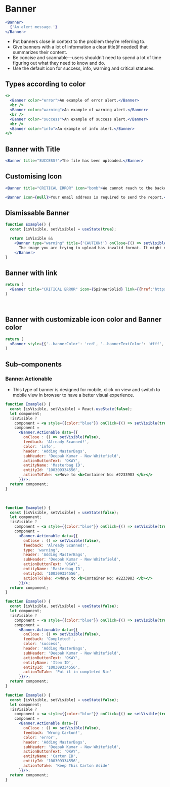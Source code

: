 
# Banner

<Documenter component={Banner}>

```jsx preview
<Banner>
  {'An alert message.'}
</Banner>
```

</Documenter>

* Put banners close in context to the problem they’re referring to.
* Give banners with a lot of information a clear title(if needed) that summarizes their content.
* Be concise and scannable—users shouldn’t need to spend a lot of time figuring out what they need to know and do.
* Use the default icon for success, info, warning and critical statuses.

## Types according to color

```jsx preview
<>
  <Banner color="error">An example of error alert.</Banner>
  <br />
  <Banner color="warning">An example of warning alert.</Banner>
  <br />
  <Banner color="success">An example of success alert.</Banner>
  <br />
  <Banner color="info">An example of info alert.</Banner>
</>
```

## Banner with Title

```jsx preview
<Banner title="SUCCESS!">The file has been uploaded.</Banner>
```

## Customising Icon

```jsx preview
<Banner title="CRITICAL ERROR" icon="bomb">We cannot reach to the backend service, your changes could not be persisted.</Banner>
```

```jsx preview
<Banner icon={null}>Your email address is required to send the report.</Banner>
```

## Dismissable Banner

```jsx preview
function Example() {
  const [isVisible, setVisible] = useState(true);

  return isVisible &&
    <Banner type="warning" title={'CAUTION!'} onClose={() => setVisible(false)}>
      The image you are trying to upload has invalid format. It might not render well.
    </Banner>
}
```

## Banner with link

```jsx preview
return (
  <Banner title="CRITICAL ERROR" icon={SpinnerSolid} link={{href:"https://www.myntra.com", displayText: "See More"}}>We cannot reach to the backend service, your changes could not be persisted.</Banner>
)
```
<br />

## Banner with customizable icon color and Banner color

```jsx preview
return (
  <Banner style={{'--bannerColor': 'red', '--bannerTextColor': '#fff', '--bannerIconColor':'#fff'}} title="CRITICAL ERROR" icon={SpinnerSolid} >We cannot reach to the backend service, your changes could not be persisted.</Banner>
)
```

## Sub-components

### Banner.Actionable

* This type of banner is designed for mobile, click on view and switch to mobile view in browser to have a better visual experience.

<Documenter component={Banner.Actionable} sub>

```jsx preview
function Example() {
  const [isVisible, setVisible] = React.useState(false);
  let component;
  !isVisible ?
    component = <a style={{color:"blue"}} onClick={() => setVisible(true)}>INFO</a> :
    component = 
      <Banner.Actionable data={{
        onClose : () => setVisible(false),
        feedback: 'Already Scanned!',
        color: 'info',
        header: 'Adding MasterBags',
        subHeader: 'Deepak Kumar - New Whitefield',
        actionButtonText: 'OKAY',
        entityName: 'Masterbag ID',
        entityId: '100309334556',
        actionToTake: <>Move to <b>Container No: #2233983 </b></>
      }}/>;
  return component;
}
```
<br />

```jsx preview
function Example() {
  const [isVisible, setVisible] = useState(false);
  let component;
  !isVisible ?
    component = <a style={{color:"blue"}} onClick={() => setVisible(true)}>WARNING</a> :
    component = 
      <Banner.Actionable data={{
        onClose : () => setVisible(false),
        feedback: 'Already Scanned!',
        type: 'warning',
        header: 'Adding MasterBags',
        subHeader: 'Deepak Kumar - New Whitefield',
        actionButtonText: 'OKAY',
        entityName: 'Masterbag ID',
        entityId: '100309334556',
        actionToTake: <>Move to <b>Container No: #2233983 </b></>
      }}/>;
  return component;
}
```

```jsx preview
function Example() {
  const [isVisible, setVisible] = useState(false);
  let component;
  !isVisible ?
    component = <a style={{color:"blue"}} onClick={() => setVisible(true)}>SUCCESS</a> :
    component = 
      <Banner.Actionable data={{
        onClose : () => setVisible(false),
        feedback: 'Completed!',
        color: 'success',
        header: 'Adding MasterBags',
        subHeader: 'Deepak Kumar - New Whitefield',
        actionButtonText: 'OKAY',
        entityName: 'Item ID',
        entityId: '100309334556',
        actionToTake: 'Put it in completed Bin'
      }}/>;
  return component;
}
```

```jsx preview
function Example() {
  const [isVisible, setVisible] = useState(false);
  let component;
  !isVisible ?
    component = <a style={{color:"blue"}} onClick={() => setVisible(true)}>ERROR</a> :
    component = 
      <Banner.Actionable data={{
        onClose : () => setVisible(false),
        feedback: 'Wrong Carton!',
        color: 'error',
        header: 'Adding MasterBags',
        subHeader: 'Deepak Kumar - New Whitefield',
        actionButtonText: 'OKAY',
        entityName: 'Carton ID',
        entityId: '100309334556',
        actionToTake: 'Keep This Carton Aside'
      }}/>;
  return component;
}
```

</Documenter>
